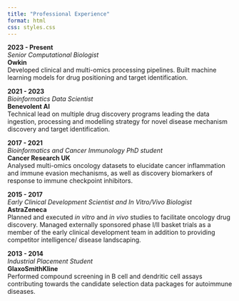 ```yaml
---
title: "Professional Experience"
format: html
css: styles.css
---
```


::: {.timeline}
  
::: {.timeline-item}
**2023 - Present**  
*Senior Computational Biologist*     
**Owkin**  
Developed clinical and multi-omics processing pipelines. Built machine learning models for drug positioning and target identification.
:::

::: {.timeline-item}
**2021 - 2023**  
*Bioinformatics Data Scientist*       
**Benevolent AI**  
Technical lead on multiple drug discovery programs leading the data ingestion, processing and modelling strategy for novel disease mechanism discovery and target identification.
:::

::: {.timeline-item}
**2017 - 2021**  
*Bioinformatics and Cancer Immunology PhD student*      
**Cancer Research UK**  
Analysed multi-omics oncology datasets to elucidate cancer inflammation and immune evasion mechanisms, as well as discovery biomarkers of response to immune checkpoint inhibitors.
:::

::: {.timeline-item}
**2015 - 2017**     
*Early Clinical Development Scientist and In Vitro/Vivo Biologist*    
**AstraZeneca**     
Planned and executed *in vitro* and *in vivo* studies to facilitate oncology drug discovery. Managed externally sponsored phase I/II basket trials as a member of the early clinical development team in addition to providing competitor intelligence/ disease landscaping.
:::

::: {.timeline-item}
**2013 - 2014**     
*Industrial Placement Student*     
**GlaxoSmithKline**     
Performed compound screening in B cell and dendritic cell assays contributing towards the candidate selection data packages for autoimmune diseases.
:::

:::
